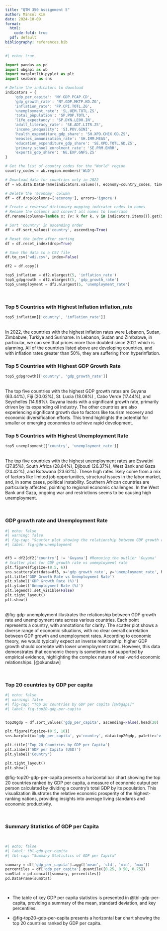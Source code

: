 ```yaml
---
title: "QTM 350 Assignment 5"
author: Minsol Kim
date: 2024-10-09
format: 
  html: 
    code-fold: true
  pdf: default
bibliography: references.bib
---
```



```python
#| echo: true

import pandas as pd
import wbgapi as wb
import matplotlib.pyplot as plt
import seaborn as sns

# Define the indicators to download
indicators = {
    'gdp_per_capita': 'NY.GDP.PCAP.CD',
    'gdp_growth_rate': 'NY.GDP.MKTP.KD.ZG',
    'inflation_rate': 'FP.CPI.TOTL.ZG',
    'unemployment_rate': 'SL.UEM.TOTL.ZS',
    'total_population': 'SP.POP.TOTL',
    'life_expectancy': 'SP.DYN.LE00.IN',
    'adult_literacy_rate': 'SE.ADT.LITR.ZS',
    'income_inequality': 'SI.POV.GINI',
    'health_expenditure_gdp_share': 'SH.XPD.CHEX.GD.ZS',
    'measles_immunisation_rate': 'SH.IMM.MEAS',
    'education_expenditure_gdp_share': 'SE.XPD.TOTL.GD.ZS',
    'primary_school_enrolment_rate': 'SE.PRM.ENRR',
    'exports_gdp_share': 'NE.EXP.GNFS.ZS'
}

# Get the list of country codes for the "World" region
country_codes = wb.region.members('WLD')

# Download data for countries only in 2022
df = wb.data.DataFrame(indicators.values(), economy=country_codes, time=2022, skipBlanks=True, labels=True).reset_index()

# Delete the 'economy' column
df = df.drop(columns=['economy'], errors='ignore')

# Create a reversed dictionary mapping indicator codes to names
# Rename the columns and convert all names to lowercase
df.rename(columns=lambda x: {v: k for k, v in indicators.items()}.get(x, x).lower(), inplace=True)

# Sort 'country' in ascending order
df = df.sort_values('country', ascending=True)

# Reset the index after sorting
df = df.reset_index(drop=True)

# Save the data to a CSV file
df.to_csv('wdi.csv', index=False)
```

```python
df2 = df.copy()

top5_inflation = df2.nlargest(5, 'inflation_rate')
top5_gdpgrowth = df2.nlargest(5, 'gdp_growth_rate')
top5_unemployment = df2.nlargest(5, 'unemployment_rate')
```
<br>

### Top 5 Countries with Highest Inflation inflation_rate

```python
top5_inflation[['country', 'inflation_rate']]
```
<br>
In 2022, the countries with the highest inflation rates were Lebanon, Sudan, Zimbabwe, Turkiye and Suriname. 
In Lebanon, Sudan and Zimbabwe, in particular, we can see that prices more than doubled since 2021 which is alarming. 
All of the countries listed above are developing countries, and with inflation rates greater than 50%, they are suffering from hyperinflation. 
<br>

### Top 5 Countries with Highest GDP Growth Rate

```python
top5_gdpgrowth[['country', 'gdp_growth_rate']]
```
<br>
The top five countries with the highest GDP growth rates are Guyana (63.44%), Fiji (20.02%), St. Lucia (18.08%)
, Cabo Verde (17.44%), and Seychelles (14.98%). Guyana leads with a significant growth rate, primarily driven by its expanding oil industry. 
The other countries are also experiencing significant growth due to factors like tourism recovery and economic diversification efforts.
This trend highlights the potential for smaller or emerging economies to achieve rapid development. 
<br>

### Top 5 Countries with Highest Unemployment Rate

```python
top5_unemployment[['country', 'unemployment_rate']]
```
<br>
The top five countries with the highest unemployment rates are Eswatini (37.85%), South Africa (28.84%), Djibouti (26.37%), 
West Bank and Gaza (24.42%), and Botswana (23.62%). These high rates likely come from a mix of factors like limited job opportunities,
 structural issues in the labor market, and, in some cases, political instability. 
 Southern African countries are particularly affected, pointing to regional economic challenges. 
 In the West Bank and Gaza, ongoing war and restrictions seems to be causing high unemployment.

<br>

### GDP growth rate and Unemployment Rate 


```python
#| echo: false
#| warning: false
#| fig-cap: "Scatter plot showing the relationship between GDP growth rate and unemployment rate. [@wbgapi]"
#| label: fig-gdp-unemployment


df3 = df2[df2['country'] != 'Guyana'] #Removing the outlier 'Guyana'
# Scatter plot for GDP growth rate vs unemployment rate
plt.figure(figsize=(8.5, 6))
sns.scatterplot(data=df3, x='gdp_growth_rate', y='unemployment_rate', hue='country', s=100)
plt.title('GDP Growth Rate vs Unemployment Rate')
plt.xlabel('GDP Growth Rate (%)')
plt.ylabel('Unemployment Rate (%)')
plt.legend().set_visible(False)
plt.tight_layout()
plt.show()
```
<br>
@fig-gdp-unemployment illustrates the relationship between GDP growth rate and unemployment rate across various countries. 
Each point represents a country, with annotations for clarity. 
The scatter plot shows a diverse range of economic situations, with no clear overall correlation between GDP growth and unemployment rates. 
According to economic theory, we would typically expect an inverse relationship: higher GDP growth should correlate with lower unemployment rates.
However, this data demonstrates that economic theory is sometimes not supported by empirical evidence, highlighting the complex nature of real-world economic relationships.
[@okunslaw]
<br>

<br>

### Top 20 countries by GDP per capita

```python
#| echo: false
#| warning: false
#| fig-cap: "Top 20 countries by GDP per capita [@wbgapi]"
#| label: fig-top20-gdp-per-capita


top20gdp = df.sort_values('gdp_per_capita', ascending=False).head(20)

plt.figure(figsize=(8.5, 10))
sns.barplot(x='gdp_per_capita', y='country', data=top20gdp, palette='viridis')

plt.title('Top 20 Countries by GDP per Capita')
plt.xlabel('GDP per Capita (USD)')
plt.ylabel('Country')

plt.tight_layout()
plt.show()
```
@fig-top20-gdp-per-capita presents a horizontal bar chart showing the top 20 countries ranked by GDP per capita,
 a measure of economic output per person calculated by dividing a country's total GDP by its population. 
 This visualization illustrates the relative economic prosperity of the highest-ranking nations, 
 providing insights into average living standards and economic productivity.

<br>

### Summary Statistics of GDP per Capita

<br>

```python
#| echo: false
#| label: tbl-gdp-per-capita
#| tbl-cap: "Summary Statistics of GDP per Capita"

summary = df['gdp_per_capita'].agg(['mean', 'std', 'min', 'max'])
percentiles = df['gdp_per_capita'].quantile([0.25, 0.50, 0.75])
sumStat = pd.concat([summary, percentiles])
pd.DataFrame(sumStat)
```
<br>

- The table of key GDP per capita statistics is presented in @tbl-gdp-per-capita, providing a summary of the mean, standard deviation, and key percentiles.

- @fig-top20-gdp-per-capita presents a horizontal bar chart showing the top 20 countries ranked by GDP per capita.
